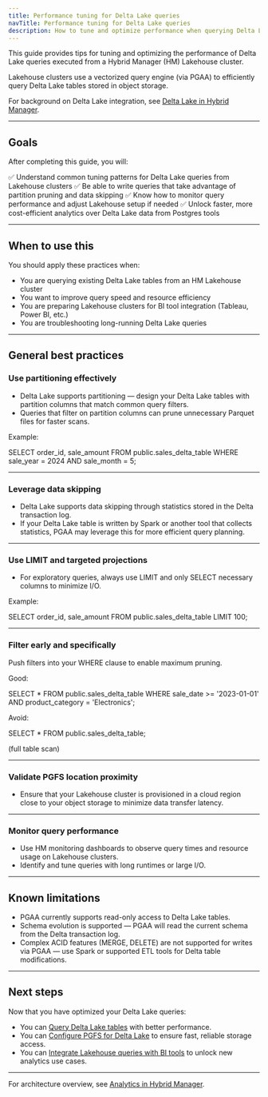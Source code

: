 ```yaml
---
title: Performance tuning for Delta Lake queries
navTitle: Performance tuning for Delta Lake queries
description: How to tune and optimize performance when querying Delta Lake tables from an HM-managed Lakehouse cluster.
---
```



This guide provides tips for tuning and optimizing the performance of Delta Lake queries executed from a Hybrid Manager (HM) Lakehouse cluster.

Lakehouse clusters use a vectorized query engine (via PGAA) to efficiently query Delta Lake tables stored in object storage.

For background on Delta Lake integration, see [Delta Lake in Hybrid Manager](../../delta_lake.mdx).

---

## Goals

After completing this guide, you will:

✅ Understand common tuning patterns for Delta Lake queries from Lakehouse clusters
✅ Be able to write queries that take advantage of partition pruning and data skipping
✅ Know how to monitor query performance and adjust Lakehouse setup if needed
✅ Unlock faster, more cost-efficient analytics over Delta Lake data from Postgres tools

---

## When to use this

You should apply these practices when:

- You are querying existing Delta Lake tables from an HM Lakehouse cluster
- You want to improve query speed and resource efficiency
- You are preparing Lakehouse clusters for BI tool integration (Tableau, Power BI, etc.)
- You are troubleshooting long-running Delta Lake queries

---

## General best practices

### Use partitioning effectively

- Delta Lake supports partitioning — design your Delta Lake tables with partition columns that match common query filters.
- Queries that filter on partition columns can prune unnecessary Parquet files for faster scans.

Example:

SELECT order_id, sale_amount
FROM public.sales_delta_table
WHERE sale_year = 2024 AND sale_month = 5;

---

### Leverage data skipping

- Delta Lake supports data skipping through statistics stored in the Delta transaction log.
- If your Delta Lake table is written by Spark or another tool that collects statistics, PGAA may leverage this for more efficient query planning.

---

### Use LIMIT and targeted projections

- For exploratory queries, always use LIMIT and only SELECT necessary columns to minimize I/O.

Example:

SELECT order_id, sale_amount
FROM public.sales_delta_table
LIMIT 100;

---

### Filter early and specifically

Push filters into your WHERE clause to enable maximum pruning.

Good:

SELECT * FROM public.sales_delta_table
WHERE sale_date >= '2023-01-01' AND product_category = 'Electronics';

Avoid:

SELECT * FROM public.sales_delta_table;

(full table scan)

---

### Validate PGFS location proximity

- Ensure that your Lakehouse cluster is provisioned in a cloud region close to your object storage to minimize data transfer latency.

---

### Monitor query performance

- Use HM monitoring dashboards to observe query times and resource usage on Lakehouse clusters.
- Identify and tune queries with long runtimes or large I/O.

---

## Known limitations

- PGAA currently supports read-only access to Delta Lake tables.
- Schema evolution is supported — PGAA will read the current schema from the Delta transaction log.
- Complex ACID features (MERGE, DELETE) are not supported for writes via PGAA — use Spark or supported ETL tools for Delta table modifications.

---

## Next steps

Now that you have optimized your Delta Lake queries:

- You can [Query Delta Lake tables](./query-delta-lake-tables) with better performance.
- You can [Configure PGFS for Delta Lake](./configure-delta-pgfs) to ensure fast, reliable storage access.
- You can [Integrate Lakehouse queries with BI tools](../../delta_lake.mdx) to unlock new analytics use cases.

---

For architecture overview, see [Analytics in Hybrid Manager](../index.mdx).
